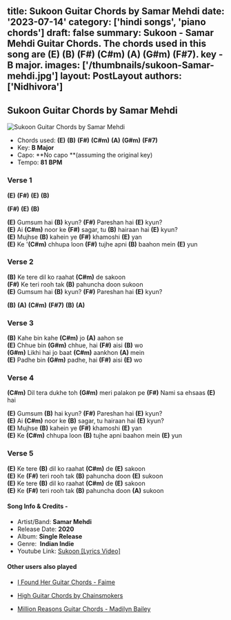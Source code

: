 title: Sukoon Guitar Chords by Samar Mehdi
date: '2023-07-14'
category: ['hindi songs', 'piano chords']
draft: false
summary: Sukoon - Samar Mehdi Guitar Chords. The chords used in this song are (E) (B) (F#) (C#m) (A) (G#m) (F#7). key - B major.
images: ['/thumbnails/sukoon-Samar-mehdi.jpg']
layout: PostLayout
authors: ['Nidhivora']
---

## Sukoon Guitar Chords by Samar Mehdi

![Sukoon Guitar Chords by Samar Mehdi](/thumbnails/sukoon-Samar-mehdi.jpg)

- Chords used: **(E)** **(B)** **(F#)** **(C#m)** **(A)** **(G#m)** **(F#7)**
- Key: **B Major**
- Capo: **No capo **(assuming the original key)
- Tempo: **81** **BPM**

### **Verse 1**

**(E)** **(F#)** **(E)** **(B)**

**(F#)** **(E)** **(B)**

**(E)** Gumsum hai **(B)** kyun? **(F#)** Pareshan hai **(E)** kyun?\
**(E)** Ai **(C#m)** noor ke **(F#)** sagar, tu **(B)** hairaan hai **(E)** kyun?\
**(E)** Mujhse **(B)** kahein ye **(F#)** khamoshi **(E)** yan\
**(E)** Ke '**(C#m)** chhupa loon **(F#)** tujhe apni **(B)** baahon mein **(E)** yun

### **Verse 2**

**(B)** Ke tere dil ko raahat **(C#m)** de sakoon\
**(F#)** Ke teri rooh tak **(B)** pahuncha doon sukoon\
**(E)** Gumsum hai **(B)** kyun? **(F#)** Pareshan hai **(E)** kyun?

**(B)** **(A)** **(C#m)** **(F#7)** **(B)** **(A)**

### **Verse 3**

**(B)** Kahe bin kahe **(C#m)** jo **(A)** aahon se\
**(E)** Chhue bin **(G#m)** chhue, hai **(F#)** aisi **(B)** wo\
**(G#m)** Likhi hai jo baat **(C#m)** aankhon **(A)** mein\
**(E)** Padhe bin **(G#m)** padhe, hai **(F#)** aisi **(E)** wo

### **Verse 4**

**(C#m)** Dil tera dukhe toh **(G#m)** meri palakon pe
**(F#)** Nami sa ehsaas **(E)** hai

**(E)** Gumsum **(B)** hai kyun? **(F#)** Pareshan hai **(E)** kyun?\
**(E)** Ai **(C#m)** noor ke **(B)** sagar, tu hairaan hai **(E)** kyun?\
**(E)** Mujhse **(B)** kahein ye **(F#)** khamoshi **(E)** yan\
**(E)** Ke **(C#m)** chhupa loon **(B)** tujhe apni baahon mein **(E)** yun

### **Verse 5**

**(E)** Ke tere **(B)** dil ko raahat **(C#m)** de **(E)** sakoon\
**(E)** Ke **(F#)** teri rooh tak **(B)** pahuncha doon **(E)** sukoon\
**(E)** Ke tere **(B)** dil ko raahat **(C#m)** de **(E)** sakoon\
**(E)** Ke **(F#)** teri rooh tak **(B)** pahuncha doon **(A)** sukoon

#### Song Info & Credits -

- Artist/Band: **Samar Mehdi**
- Release Date: **2020**
- Album: **Single Release**
- Genre:  **Indian Indie**
- Youtube Link: [Sukoon [Lyrics Video]](https://www.youtube.com/watch?v=FKbQWqE6td0)

#### Other users also played

- [I Found Her Guitar Chords - Faime](https://www.chordsco.com/chords/i-found-her-guitar-chords-faime)
- [High Guitar Chords by Chainsmokers](https://www.chordsco.com/chords/high-guitar-chords-by-chainsmokers)

- [Million Reasons Guitar Chords - Madilyn Bailey](https://www.chordsco.com/chords/million-reasons-guitar-chords-madilyn-bailey)
